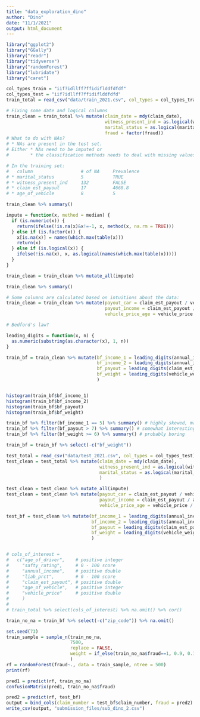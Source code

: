 ```yaml
---
title: "data_exploration_dino"
author: "Dino"
date: "11/1/2021"
output: html_document
---
```



```r
library("ggplot2")
library("GGally")
library("readr")
library("tidyverse")
library("randomForest")
library("lubridate")
library("caret")
```

```r
col_types_train = "iif?idllff?ffidiflddfdfdf"
col_types_test = "iif?idllff?ffidiflddfdfd"
train_total = read_csv("data/train_2021.csv", col_types = col_types_train)

```

```r
# Fixing some date and logical columns
train_clean = train_total %>% mutate(claim_date = mdy(claim_date),
                                     witness_present_ind = as.logical(witness_present_ind),
                                     marital_status = as.logical(marital_status),
                                     fraud = factor(fraud))
# What to do with NAs?
# * NAs are present in the test set. 
# Either * NAs need to be imputed or
#        * the classification methods needs to deal with missing values

# In the training set:      
#   column                  # of NA     Prevalence
# * marital_status          5           TRUE
# * witness_present_ind     132         FALSE
# * claim_est_payout        17          4668.8
# * age_of_vehicle          8           5

train_clean %>% summary()

impute = function(x, method = median) {
  if (is.numeric(x)) {
    return(ifelse(!is.na(x)&x!=-1, x, method(x, na.rm = TRUE)))
  } else if (is.factor(x)) {
    x[is.na(x)] = names(which.max(table(x)))
    return(x)
  } else if (is.logical(x)) {
    ifelse(!is.na(x), x, as.logical(names(which.max(table(x)))))
  }
}

train_clean = train_clean %>% mutate_all(impute)

train_clean %>% summary()

# Some columns are calculated based on intuitions about the data:
train_clean = train_clean %>% mutate(payout_car = claim_est_payout / vehicle_price,
                                     payout_income = claim_est_payout / annual_income,
                                     vehicle_price_age = vehicle_price / (age_of_vehicle+1))
```


```r
# Bedford's law?

leading_digits = function(x, n) {
  as.numeric(substring(as.character(x), 1, n))
}

train_bf = train_clean %>% mutate(bf_income_1 = leading_digits(annual_income, 1),
                                  bf_income_2 = leading_digits(annual_income, 2),
                                  bf_payout = leading_digits(claim_est_payout, 1),
                                  bf_weight = leading_digits(vehicle_weight, 1)
                                  )


histogram(train_bf$bf_income_1)
histogram(train_bf$bf_income_2)
histogram(train_bf$bf_payout)
histogram(train_bf$bf_weight)

train_bf %>% filter(bf_income_1 == 5) %>% summary() # highly skewed, maybe take 1st 2 digits?
train_bf %>% filter(bf_payout > 7) %>% summary() # somewhat interesting
train_bf %>% filter(bf_weight >= 6) %>% summary() # probably boring

train_bf = train_bf %>% select(-c("bf_weight"))

```



```r
test_total = read_csv("data/test_2021.csv", col_types = col_types_test)
test_clean = test_total %>% mutate(claim_date = mdy(claim_date),
                                   witness_present_ind = as.logical(witness_present_ind),
                                   marital_status = as.logical(marital_status)
                                   )

test_clean = test_clean %>% mutate_all(impute)
test_clean = test_clean %>% mutate(payout_car = claim_est_payout / vehicle_price,
                                   payout_income = claim_est_payout / annual_income,
                                   vehicle_price_age = vehicle_price / (age_of_vehicle+1))

test_bf = test_clean %>% mutate(bf_income_1 = leading_digits(annual_income, 1),
                                bf_income_2 = leading_digits(annual_income, 2),
                                bf_payout = leading_digits(claim_est_payout, 1),
                                bf_weight = leading_digits(vehicle_weight, 1)
                                )


# cols_of_interest =
#   c("age_of_driver",    # positive integer
#     "safty_rating",     # 0 - 100 score
#     "annual_income",    # positive double
#     "liab_prct",        # 0 - 100 score
#     "claim_est_payout", # positive double
#     "age_of_vehicle",   # positive integer
#     "vehicle_price"     # positive double
#     )
# 
# train_total %>% select(cols_of_interest) %>% na.omit() %>% cor()

```


```r
train_no_na = train_bf %>% select(-c("zip_code")) %>% na.omit()

set.seed(73)
train_sample = sample_n(train_no_na, 
                        7500, 
                        replace = FALSE, 
                        weight = if_else(train_no_na$fraud==1, 0.9, 0.1)
                        )
rf = randomForest(fraud~., data = train_sample, ntree = 500)
print(rf)

pred1 = predict(rf, train_no_na)
confusionMatrix(pred1, train_no_na$fraud)
```

```r

pred2 = predict(rf, test_bf)
output = bind_cols(claim_number = test_bf$claim_number, fraud = pred2)
write_csv(output, "submission_files/sub_dino_2.csv")

```

